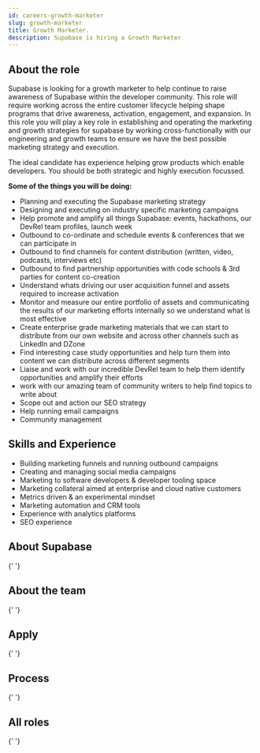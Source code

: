 ```yaml
---
id: careers-growth-marketer
slug: growth-marketer
title: Growth Marketer.
description: Supabase is hiring a Growth Marketer
---
```



## About the role

Supabase is looking for a growth marketer to help continue to raise awareness of Supabase within the developer community. This role will require working across the entire customer lifecycle helping shape programs that drive awareness, activation, engagement, and expansion. In this role you will play a key role in establishing and operating the marketing and growth strategies for supabase by working cross-functionally with our engineering and growth teams to ensure we have the best possible marketing strategy and execution.

The ideal candidate has experience helping grow products which enable developers. You should be both strategic and highly execution focussed.

**Some of the things you will be doing:**

- Planning and executing the Supabase marketing strategy
- Designing and executing on industry specific marketing campaigns
- Help promote and amplify all things Supabase: events, hackathons, our DevRel team profiles, launch week
- Outbound to co-ordinate and schedule events & conferences that we can participate in
- Outbound to find channels for content distribution (written, video, podcasts, interviews etc)
- Outbound to find partnership opportunities with code schools & 3rd parties for content co-creation
- Understand whats driving our user acquisition funnel and assets required to increase activation
- Monitor and measure our entire portfolio of assets and communicating the results of our marketing efforts internally so we understand what is most effective
- Create enterprise grade marketing materials that we can start to distribute from our own website and across other channels such as LinkedIn and DZone
- Find interesting case study opportunities and help turn them into content we can distribute across different segments
- Liaise and work with our incredible DevRel team to help them identify opportunities and amplify their efforts
- work with our amazing team of community writers to help find topics to write about
- Scope out and action our SEO strategy
- Help running email campaigns
- Community management

## Skills and Experience

- Building marketing funnels and running outbound campaigns
- Creating and managing social media campaigns
- Marketing to software developers & developer tooling space
- Marketing collateral aimed at enterprise and cloud native customers
- Metrics driven & an experimental mindset
- Marketing automation and CRM tools
- Experience with analytics platforms
- SEO experience

## About Supabase

<About />{' '}

## About the team

<Team />{' '}

## Apply

<Apply />{' '}

## Process

<Process />{' '}

## All roles

<Roles />{' '}
